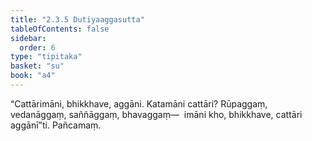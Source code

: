 ```yaml
---
title: "2.3.5 Dutiyaaggasutta"
tableOfContents: false
sidebar:
  order: 6
type: "tipitaka"
basket: "su"
book: "a4"
---
```



<DynamicBreadcrumb />

<Division number="75" book="a4">

<Paragraph number="539" book="a4">
“Cattārimāni, bhikkhave, aggāni. Katamāni cattāri? Rūpaggaṃ, vedanāggaṃ, saññāggaṃ, bhavaggaṃ—  imāni kho, bhikkhave, cattāri aggānī”ti.

</Paragraph>
</Division>

<Paragraph number="540" type="center" book="a4">
Pañcamaṃ.
</Paragraph>